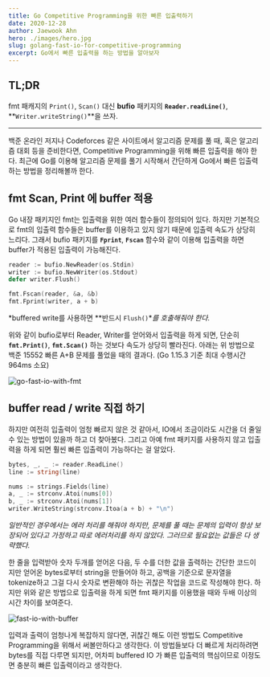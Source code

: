 ```yaml
---
title: Go Competitive Programming을 위한 빠른 입출력하기
date: 2020-12-28
author: Jaewook Ahn
hero: ./images/hero.jpg
slug: golang-fast-io-for-competitive-programming
excerpt: Go에서 빠른 입출력을 하는 방법을 알아보자
---
```


## TL;DR

fmt 패캐지의 `Print()`, `Scan()` 대신 **bufio** 패키지의 **`Reader.readLine()`**, **`Writer.writeString()`**을 쓰자.

---

백준 온라인 저지나 Codeforces 같은 사이트에서 알고리즘 문제를 풀 때, 혹은 알고리즘 대회 등을 준비한다면, Competitive Programming을 위해 빠른 입출력을 해야 한다. 최근에 Go를 이용해 알고리즘 문제를 풀기 시작해서 간단하게 Go에서 빠른 입출력 하는 방법을 정리해볼까 한다.

## fmt Scan, Print 에 buffer 적용

Go 내장 패키지인 fmt는 입출력을 위한 여러 함수들이 정의되어 있다. 하지만 기본적으로 fmt의 입출력 함수들은 buffer를 이용하고 있지 않기 때문에 입출력 속도가 상당히 느리다. 그래서 bufio 패키지를 **`Fprint`**, **`Fscan`** 함수와 같이 이용해 입출력을 하면 buffer가 적용된 입출력이 가능해진다.

```go
reader := bufio.NewReader(os.Stdin)
writer := bufio.NewWriter(os.Stdout)
defer writer.Flush()

fmt.Fscan(reader, &a, &b)
fmt.Fprint(writer, a + b)
```

*buffered write를 사용하면 **반드시 `Flush()`**를 호출해줘야 한다.*

위와 같이 bufio로부터 Reader, Writer를 얻어와서 입출력을 하게 되면, 단순히 **`fmt.Print()`**, **`fmt.Scan()`** 하는 것보다 속도가 상당히 빨라진다. 아래는 위 방법으로 백준 15552 빠른 A+B 문제를 풀었을 때의 결과다. (Go 1.15.3 기준 최대 수행시간 964ms 소요)

![go-fast-io-with-fmt](./images/go-fast-io-with-fmt.png)

## buffer read / write 직접 하기

하지만 여전히 입출력이 엄청 빠르지 않은 것 같아서, IO에서 조금이라도 시간을 더 줄일 수 있는 방법이 있을까 하고 더 찾아봈다. 그리고 아예 fmt 패키지를 사용하지 않고 입출력을 하게 되면 훨씬 빠른 입출력이 가능하다는 걸 알았다.

```go
bytes, _, _ := reader.ReadLine()
line := string(line)

nums := strings.Fields(line)
a, _ := strconv.Atoi(nums[0])
b, _ := strconv.Atoi(nums[1])
writer.WriteString(strconv.Itoa(a + b) + "\n")
```

*일반적인 경우에서는 에러 처리를 해줘야 하지만, 문제를 풀 때는 문제의 입력이 항상 보장되어 있다고 가정하고 따로 에러처리를 하지 않았다. 그러므로 필요없는 값들은 다 생략했다.*

한 줄을 입력받아 숫자 두개를 얻어온 다음, 두 수를 더한 값을 출력하는 간단한 코드이지만 얻어온 bytes로부터 string을 만들어야 하고, 공백을 기준으로 문자열을 tokenize하고 그걸 다시 숫자로 변환해야 하는 귀찮은 작업을 코드로 작성해야 한다. 하지만 위와 같은 방법으로 입출력을 하게 되면 fmt 패키지를 이용했을 때와 두배 이상의 시간 차이를 보여준다.

![fast-io-with-buffer](./images/fast-io-with-buffer.png)

입력과 출력이 엄청나게 복잡하지 않다면, 귀찮긴 해도 이런 방법도 Competitive Programming을 위해서 써볼만하다고 생각한다. 이 방법들보다 더 빠르게 처리하려면 bytes를 직접 다루면 되지만, 어차피 buffered IO 가 빠른 입출력의 핵심이므로 이정도면 충분히 빠른 입출력이라고 생각한다.